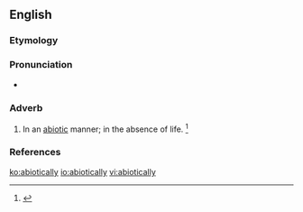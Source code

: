 ==English==

===Etymology===
{{suffix|abiotic|ally|lang=en}}

===Pronunciation===
* {{a|US}} {{IPA|/ˌeɪ.baɪˈɑt.ɪk.li/|lang=en}}

===Adverb===
{{en-adv}}
# In an [[abiotic]] manner; in the absence of life. {{defdate|mid 20<sup>th</sup> century.}}<ref>{{R:SOED5|page=5}}</ref>

===References===
<references/>

[[ko:abiotically]]
[[io:abiotically]]
[[vi:abiotically]]
